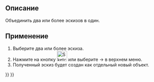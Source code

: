 <languages/>

{{Docnav/ru
|[[Sketcher_ValidateSketch/ru|Проверить эскиз]]
|[[Sketcher_MirrorSketch/ru|Отразить эскиз]]
|[[Sketcher_Workbench/ru|Скетчер]]
|IconL=Sketcher_ValidateSketch.svg
|IconR=Sketcher_MirrorSketch.svg‎
|IconC=Workbench_Sketcher.svg
}}

<div class="mw-translate-fuzzy">
{{GuiCommand/ru
|Name/ru=Объединить эскизы
|Name=Sketcher_MergeSketches
|MenuLocation=Sketch → Объединить эскизы
|Workbenches=[[Sketcher_Workbench/ru|Sketcher]]
|Version=0.15
}}
</div>

<span id="Description"></span>
==Описание==

<div class="mw-translate-fuzzy">
Объединить два или более эскизов в один.
</div>

<span id="Usage"></span>
==Применение==

<div class="mw-translate-fuzzy">
#Выберите два или более эскиза.
#Нажмите на кнопку [[Image:Sketcher_MergeSketch.svg|32px]] или выберите {{KEY|Sketch}}  →  {{KEY|[[Image:Sketcher_MergeSketch.svg|32px]] Объединить эскизы}}  в верхнем меню.
#Полученный эскиз будет создан как отдельный новый объект.
</div>


{{Docnav/ru
|[[Sketcher_ValidateSketch/ru|Проверить эскиз]]
|[[Sketcher_MirrorSketch/ru|Отразить эскиз]]
|[[Sketcher_Workbench/ru|Скетчер]]
|IconL=Sketcher_ValidateSketch.svg
|IconR=Sketcher_MirrorSketch.svg‎
|IconC=Workbench_Sketcher.svg
}}


{{Sketcher Tools navi{{#translation:}}}}
{{Userdocnavi{{#translation:}}}}
